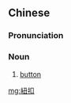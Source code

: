 {{also|纽扣}}
==Chinese==
{{zh-forms|s=纽扣|alt=鈕扣}}

===Pronunciation===
{{zh-pron
|m=niǔkòu,er=y
|c=nau2 kau3
|mn=qz:liú-khiò/xm,zz:liú-khàu
|cat=n
}}

===Noun===
{{zh-noun}}

# [[button]] {{gloss|on an item of clothing}}

[[mg:紐扣]]